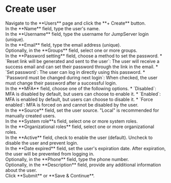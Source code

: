 # Create user

<Steps>

<div>
<Nav name="console" />
</div>

<div>
Navigate to the **Users** page and click the **+ Create** button.
</div>

<div>
In the **Name** field, type the user's name.
</div>

<div>
In the **Username** field, type the username for JumpServer login (unique).
</div>

<div>
In the **Email** field, type the email address (unique).
</div>

<div>
Optionally, in the **Groups** field, select one or more groups.
</div>

<div>
In the **Password setting** field, choose a method to set the password.
* `Reset link will be generated and sent to the user`: The user will receive a success email and can set their password through the link in the email.
* `Set password`: The user can log in directly using this password.
   * `Password must be changed during next login`: When checked, the user must change their password after a successful login.
</div>

<div>
In the **MFA** field, choose one of the following options.
* `Disabled`: MFA is disabled by default, but users can choose to enable it.
* `Enabled`: MFA is enabled by default, but users can choose to disable it.
* `Force enabled`: MFA is forced on and cannot be disabled by the user.
</div>

<div>
In the **Source** field, set the user source. "Local" is recommended for manually created users.
</div>

<div>
In the **System role**s field, select one or more system roles.
</div>

<div>
In the **Organizational roles** field, select one or more organizational roles. <Icon name="xpack"/> 
</div>

<div>
In the **Active** field, check to enable the user (default). Uncheck to disable the user and prevent login.
</div>

<div>
In the **Date expired** field, set the user's expiration date. After expiration, the user will be prevented from logging in.
</div>

<div>
Optionally, in the **Phone** field, type the phone number.
</div>

<div>
Optionally, in the **Description** field, provide any additional information about the user.
</div>

<div>
Click **Submit** or **Save & Continue**.
</div>

</Steps>